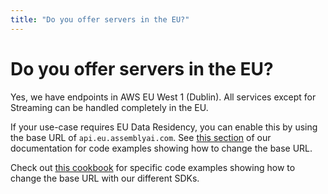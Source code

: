 ```yaml
---
title: "Do you offer servers in the EU?"
---
```


# Do you offer servers in the EU?

Yes, we have endpoints in AWS EU West 1 (Dublin). All services except for Streaming can be handled completely in the EU.

If your use-case requires EU Data Residency, you can enable this by using the base URL of `api.eu.assemblyai.com`. See [this section](https://www.assemblyai.com/docs/speech-to-text/pre-recorded-audio/select-the-region) of our documentation for code examples showing how to change the base URL.

Check out [this cookbook](https://www.assemblyai.com/docs/guides/how_to_use_the_eu_endpoint) for specific code examples showing how to change the base URL with our different SDKs.
